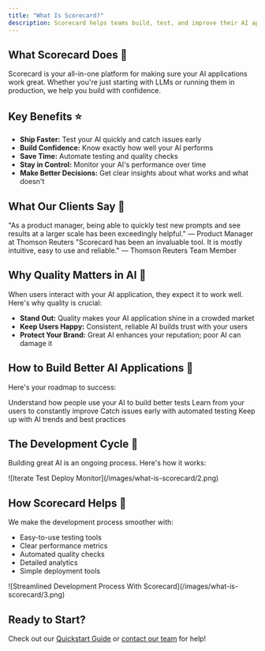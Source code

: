 ```yaml
---
title: "What Is Scorecard?"
description: Scorecard helps teams build, test, and improve their AI applications powered by Large Language Models (LLMs). Think of it as your quality control center for AI!
---
```


## What Scorecard Does 🎯

Scorecard is your all-in-one platform for making sure your AI applications work great. Whether you're just starting with LLMs or running them in production, we help you build with confidence.

## Key Benefits ⭐

* **Ship Faster:** Test your AI quickly and catch issues early
* **Build Confidence:** Know exactly how well your AI performs
* **Save Time:** Automate testing and quality checks
* **Stay in Control:** Monitor your AI's performance over time
* **Make Better Decisions:** Get clear insights about what works and what doesn't

## What Our Clients Say 💬

<Note>
"As a product manager, being able to quickly test new prompts and see results at a larger scale has been exceedingly helpful."
— Product Manager at Thomson Reuters
</Note>

<Note>
"Scorecard has been an invaluable tool. It is mostly intuitive, easy to use and reliable."
— Thomson Reuters Team Member
</Note>

## Why Quality Matters in AI 🎯

When users interact with your AI application, they expect it to work well. Here's why quality is crucial:

* **Stand Out:** Quality makes your AI application shine in a crowded market
* **Keep Users Happy:** Consistent, reliable AI builds trust with your users
* **Protect Your Brand:** Great AI enhances your reputation; poor AI can damage it

## How to Build Better AI Applications 🔧

Here's your roadmap to success:

<Steps>
  <Step title="Know Your Patterns">
    Understand how people use your AI to build better tests
  </Step>
  
  <Step title="Listen to Feedback">
    Learn from your users to constantly improve
  </Step>
  
  <Step title="Test Automatically">
    Catch issues early with automated testing
  </Step>
  
  <Step title="Stay Current">
    Keep up with AI trends and best practices
  </Step>
</Steps>

## The Development Cycle 🔄

Building great AI is an ongoing process. Here's how it works:

<Frame caption="The LLM Development Process">
![Iterate Test Deploy Monitor](/images/what-is-scorecard/2.png)
</Frame>

## How Scorecard Helps 🚀

We make the development process smoother with:

* Easy-to-use testing tools
* Clear performance metrics
* Automated quality checks
* Detailed analytics
* Simple deployment tools

<Frame caption="Streamlined Development With Scorecard">
![Streamlined Development Process With Scorecard](/images/what-is-scorecard/3.png)
</Frame>

## Ready to Start? 

Check out our [Quickstart Guide](/docs/documentation/how-to-use-scorecard/quickstart/python) or [contact our team](mailto:team@getscorecard.ai) for help!